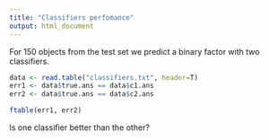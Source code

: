 ```yaml
---
title: "Classifiers perfomance"
output: html_document
---
```


For 150 objects from the test set we predict a binary factor with two classifiers. 
```r
data <- read.table("classifiers.txt", header=T)
err1 <- data$true.ans == data$c1.ans
err2 <- data$true.ans == data$c2.ans

ftable(err1, err2)
```
Is one classifier better than the other?